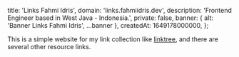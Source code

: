 
  title: 'Links Fahmi Idris',
  domain: 'links.fahmiidris.dev',
  description: 'Frontend Engineer based in West Java - Indonesia.',
  private: false,
  banner: { alt: 'Banner Links Fahmi Idris', ...banner },
  createdAt: 1649178000000,
};

This is a simple website for my link collection like [linktree](https://linktr.ee), and there are several other resource links.

